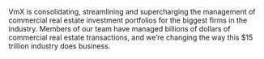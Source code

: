 VmX is consolidating, streamlining and supercharging the management of
commercial real estate investment portfolios for the biggest firms in the
industry. Members of our team have managed billions of dollars of commercial
real estate transactions, and we’re changing the way this $15 trillion
industry does business.
